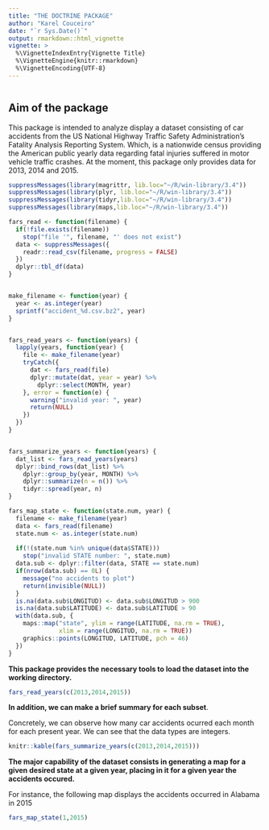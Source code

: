 ```yaml
---
title: "THE DOCTRINE PACKAGE"
author: "Karel Couceiro"
date: "`r Sys.Date()`"
output: rmarkdown::html_vignette
vignette: >
  %\VignetteIndexEntry{Vignette Title}
  %\VignetteEngine{knitr::rmarkdown}
  %\VignetteEncoding{UTF-8}
---
```


```r
```

## Aim of the package

This package is intended to analyze display a dataset consisting of car accidents from the US National Highway Traffic Safety Administration's Fatality Analysis Reporting System. Which, is a nationwide census providing the American public yearly data regarding fatal injuries suffered in motor vehicle traffic crashes. At the moment, this package only provides data for 2013, 2014 and 2015.


```r

suppressMessages(library(magrittr, lib.loc="~/R/win-library/3.4"))
suppressMessages(library(plyr, lib.loc="~/R/win-library/3.4"))
suppressMessages(library(tidyr,lib.loc="~/R/win-library/3.4"))
suppressMessages(library(maps,lib.loc="~/R/win-library/3.4"))

fars_read <- function(filename) {
  if(!file.exists(filename))
    stop("file '", filename, "' does not exist")
  data <- suppressMessages({
    readr::read_csv(filename, progress = FALSE)
  })
  dplyr::tbl_df(data)
}


make_filename <- function(year) {
  year <- as.integer(year)
  sprintf("accident_%d.csv.bz2", year)
}


fars_read_years <- function(years) {
  lapply(years, function(year) {
    file <- make_filename(year)
    tryCatch({
      dat <- fars_read(file)
      dplyr::mutate(dat, year = year) %>% 
        dplyr::select(MONTH, year)
    }, error = function(e) {
      warning("invalid year: ", year)
      return(NULL)
    })
  })
}


fars_summarize_years <- function(years) {
  dat_list <- fars_read_years(years)
  dplyr::bind_rows(dat_list) %>% 
    dplyr::group_by(year, MONTH) %>% 
    dplyr::summarize(n = n()) %>%
    tidyr::spread(year, n)
}

fars_map_state <- function(state.num, year) {
  filename <- make_filename(year)
  data <- fars_read(filename)
  state.num <- as.integer(state.num)
  
  if(!(state.num %in% unique(data$STATE)))
    stop("invalid STATE number: ", state.num)
  data.sub <- dplyr::filter(data, STATE == state.num)
  if(nrow(data.sub) == 0L) {
    message("no accidents to plot")
    return(invisible(NULL))
  }
  is.na(data.sub$LONGITUD) <- data.sub$LONGITUD > 900
  is.na(data.sub$LATITUDE) <- data.sub$LATITUDE > 90
  with(data.sub, {
    maps::map("state", ylim = range(LATITUDE, na.rm = TRUE),
              xlim = range(LONGITUD, na.rm = TRUE))
    graphics::points(LONGITUD, LATITUDE, pch = 46)
  })
}

```



**This package provides the necessary tools to load the dataset into the working directory.**


```r

fars_read_years(c(2013,2014,2015))

```



**In addition, we can make a brief summary for each subset**. 

Concretely, we can observe how many car accidents ocurred each month for each present year. We can see that the data types are integers.

```r
knitr::kable(fars_summarize_years(c(2013,2014,2015)))
```




**The major capability of the dataset consists in generating a map for a given desired state at a given year, placing in it for a given year the accidents occured.**

For instance, the following map displays the accidents occurred in Alabama in 2015


```r

fars_map_state(1,2015)

```


